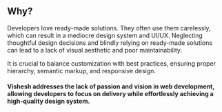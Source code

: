 ## Why?

Developers love ready-made solutions. They often use them carelessly, which can result in a mediocre design system and UI/UX. Neglecting thoughtful
design decisions and blindly relying on ready-made solutions can lead to
a lack of visual aesthetic and poor maintainability.

It is crucial to balance customization with best practices, ensuring
proper hierarchy, semantic markup, and responsive design.

<h4 className="font-medium mt-6 leading-7 italic">
  Vishesh addresses the lack of passion and vision in web development, allowing
  developers to focus on delivery while effortlessly achieving a high-quality
  design system.
</h4>
